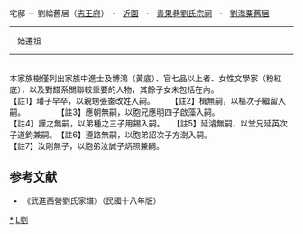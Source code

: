 {{HideH|Head= [[武進]]西營劉氏}}
{{chart/start | style=font-size: 90%;}}
宅邸 － 劉綸舊居（[[志王府]]）　·　[[近園]]　·　[[青果巷劉氏宗祠]]　·　[[劉海粟舊居]]
----
<center>
{{familytree/start |style = font-size: 90%; }}
<div style="text-align: left;">　始遷祖</div>
{{chart| zen |-| jin |-| jun |v| lm  |~| fan |-| ly1 |-| lys |v| cur |v| xiz |v| jif |-| caj |-| bii |-| qii |-| huz |-| qic | | | | | | | | | | | | | | | | | | | | | |zen=劉真|jin=[[劉敬 (建文人才)|劉敬]]|jun=劉俊|lm=劉敏|fan=劉璠{{smallsup|2}}|ly1=劉崟|lys=劉應時|cur=[[劉純仁]]|xiz=[[劉熙祚]]|jif=劉晉蕃|caj=劉朝鑑|bii=劉泌|qii=劉棨|huz=[[劉煥章]]|qic=[[劉企埰]]
|boxstyle_ cur =background-color: #ff0;|boxstyle_ huz =background-color: #ff0;|boxstyle_ qic =background-color: #ff0;}}
{{chart| | | | | | | | | | | |!| | | | | | | | | | | | | | | |!| | | |!| | | |`| jik |-| guo |-| qii |-| xib |-| yoz |-| xuc | | | | | | | | | | | | | | | | | | | | | |jik=劉漸逵|guo=劉國鉉|qii=劉淇|xib=劉行彬|yoz=劉顒照|xuc=[[劉絮窗]]|boxstyle_ xuc =background-color: #FFC1E0;}}
{{chart| | | | | | | | | | | |!| | | | | | | | | | | | | | | |!| | | |)| lyz |v| lhl |-| lth |-| lsq |-| lrl |-| lxu |v| zlu |v| yii |-| xih |-| wuu |-| cga |-| cic | |lyz=[[劉永祚 (崇禎恩貢)|劉永祚]]|lhl=劉恆立|lth=劉廷鋐|lsq=劉仕清|lrl=劉汝霖|lxu=[[劉烜]]|zlu=[[劉遵陸]]|yii=[[劉儀 (武進)|劉儀]]|xih=劉曉華|wuu=劉珸|cga=劉承高|cic=[[劉其昌]]}}
{{chart| | | | | | | | | | | |!| | | | | | | | | | | | | | | |!| | | |!| | | |!| | | | | | | | | | | | | | | | | | | |!| | | |)| yan |v| sao | | | | | | | | | | | | | |yan=[[劉儼 (武進)|劉儼]]|sao=[[劉紹文 (武進)|劉紹文]]}}
{{chart| | | | | | | | | | | |!| | | | | | | | | | | | | | | |!| | | |!| | | |!| | | | | | | | | | | | | | | | | | | |!| | | |!| | | |`| ton |-| gan | | | | | | | | | |ton=劉統文|gan=[[劉灨]]}}
{{chart| | | | | | | | | | | |!| | | | | | | | | | | | | | | |!| | | |!| | | |!| | | | | | | | | | | | | | | | | | | |!| | | |)| kan | | | | | | | | | | | | | | | | | |kan=[[劉侃 (武進)|劉侃]]}}
{{chart| | | | | | | | | | | |!| | | | | | | | | | | | | | | |!| | | |!| | | |!| | | | | | | | | | | | | | | | | | | |!| | | |`| xii |-| aih |v| jix |-| jun | | | | | |xii=劉僖|aih=劉藹華|jix=[[劉濟勳]]|jun=[[劉寯 (武進)|劉寯]]}}
{{chart| | | | | | | | | | | |!| | | | | | | | | | | | | | | |!| | | |!| | | |!| | | | | | | | | | | | | | | | | | | |!| | | | | | | | | | | |`| jim |-| chn | | | | | |jim=劉濟楣|chn=[[劉宬]]}}
{{chart| | | | | | | | | | | |!| | | | | | | | | | | | | | | |!| | | |!| | | |!| | | | | | | | | | | | | | | | | | | |!| | | | | | | | | | | | | | | | | | | | | | | | |}}
{{chart| | | | | | | | | | | |!| | | | | | | | | | | | | | | |!| | | |!| | | |!| | | | | | | | | | | | | | | | | | | |)| ynj |-| zom |-| yun |-| yuu |-| ceg | | | | | |ynj=劉映甲|zom=劉仲冕|yun=劉鋆|yuu=劉璵|ceg=[[劉承誥]]}}
{{chart| | | | | | | | | | | |!| | | | | | | | | | | | | | | |!| | | |!| | | |!| | | | | | | | | | | | | | | | | | | |!| | | | | | | | | | | | | | | | | | | | | | | | |}}
{{chart| | | | | | | | | | | |!| | | | | | | | | | | | | | | |!| | | |!| | | |!| | | | | | | | | | | | | | | | | | | |)| gul |-| zeq |v| xuj |-| niy | | | | | | | | | |gul=[[劉國齡]]|zeq=[[劉則祁]]|xuj=劉緒景|niy=[[劉念詒]]}}
{{chart| | | | | | | | | | | |!| | | | | | | | | | | | | | | |!| | | |!| | | |!| | | | | | | | | | | | | | | | | | | |!| | | | | | | |`| ruh | | | | | | | | | | | | | |ruh=[[劉如煇]]
|boxstyle_ ruh =background-color: #ff0;}}
{{chart| | | | | | | | | | | |!| | | | | | | | | | | | | | | |!| | | |!| | | |!| | | | | | | | | | | | | | | | | | | |)| xil | | | | | | | | | | | | | | | | | | | | | |xil=[[劉錫齡]]}}
{{chart| | | | | | | | | | | |!| | | | | | | | | | | | | | | |!| | | |!| | | |!| | | | | | | | | | | | | | | | | | | |)| zao |-| fan |-| zsu | | | | | | | | | | | | | |zao=[[劉兆登]]|fan=劉芳|zsu=[[劉祖述]]}}
{{chart| | | | | | | | | | | |!| | | | | | | | | | | | | | | |!| | | |!| | | |!| | | | | | | | | | | | | | | | | | | |`| saz |-| yan |-| zju |-| wei | | | | | | | | | |saz=[[劉紹詹]]|yan=[[劉彥 (武進)|劉彥]]|zju=[[劉祖濬]]|wei=[[劉緯 (民國)|劉緯]]}}
{{chart| | | | | | | | | | | |!| | | | | | | | | | | | | | | |!| | | |!| | | |!| | | | | | | | | | | | | | | | | | | | | | | | | | | | | | | | | | | | | | | | | | | | |}}
{{chart| | | | | | | | | | | |!| | | | | | | | | | | | | | | |!| | | |!| | | |`| zex |-| sue |-| qin |-| suc |-| erc |-| yin | | | | | | | | | | | | | | | | | | | | | |zex=劉震修|sue=劉之鎨|qin=劉清|suc=劉樹初|erc=劉爾熾|yin=[[劉蔭 (清朝女詩人)|劉蔭]]|boxstyle_ yin =background-color: #FFC1E0;}}
{{chart| | | | | | | | | | | |!| | | | | | | | | | | | | | | |!| | | |`| lmz | | | | | | | | | | | | | | | | | | | | | | | | | | | | | | | | | | | | | | | | | | | | | |lmz=[[劉綿祚]]|boxstyle_ lmz =background-color: #ff0;}}
{{chart| | | | | | | | | | | |!| | | | | | | | | | | | | | | |!| | | | | | | | | | | | | | | | | | | | | | | | | | | | | | | | | | | | | | | | | | | | | | | | | | | | |}}
{{chart| | | | | | | | | | | |!| | | | | | | | | | | | | | | |`| lcj |-| lgd |v| lqz |-| lwz |-| shu | | | | | | | | | | | | | | | | | | | | | | | | | | | | | | | | | |lcj=劉純敬|lgd=[[劉光斗]]|lqz=劉謙尊|lwz=[[劉維禎]]|shu=[[劉淑 (武進人)|劉淑]]|boxstyle_ lgd =background-color: #ff0;|boxstyle_ lwz =background-color: #ff0;}}
{{chart| | | | | | | | | | | |!| | | | | | | | | | | | | | | | | | | | | | | |`| lux |v| weq | | | | | | | | | | | | | | | | | | | | | | | | | | | | | | | | | | | | | |lux=[[劉履旋]]|weq=[[劉維祺]]|boxstyle_ lux =background-color: #ff0;|boxstyle_ weq =background-color: #ff0;}}
{{chart| | | | | | | | | | | |!| | | | | | | | | | | | | | | | | | | | | | | | | | | |)| wel |v| hon | | | | | | | | | | | | | | | | | | | | | | | | | | | | | | | | | |wel=[[劉維烈]]|hon=劉沆|boxstyle_ wel =background-color: #ff0;}}
{{chart| | | | | | | | | | | |!| | | | | | | | | | | | | | | | | | | | | | | | | | | |!| | | |)| can |-| jih |~| jil |v| yez |-| mis |-| xij |-| yuz |-| pex | | | | | |can=劉澯|jih=劉楫|jil=劉繼留{{smallsup|3}}|yez=劉埏之|mis=劉鳴盛|xij=劉咸吉|yuz=劉允中|pex=[[劉佩纕]]|boxstyle_ pex =background-color: #FFC1E0;}}
{{chart| | | | | | | | | | | |!| | | | | | | | | | | | | | | | | | | | | | | | | | | |!| | | |!| | | | | | | | | | | |!| | | | | | | | | | | | | | | | | | | | | | | | |}}
{{chart| | | | | | | | | | | |!| | | | | | | | | | | | | | | | | | | | | | | | | | | |!| | | |!| | | | | | | | | | | |)| ziz |v| huu |-| fen | | | | | | | | | | | | | |ziz=劉埴之|huu=[[劉錫祜]]|fen=[[劉紹汾]]}}
{{chart| | | | | | | | | | | |!| | | | | | | | | | | | | | | | | | | | | | | | | | | |!| | | |!| | | | | | | | | | | |!| | | |`| guu |v| yua |-| nih |-| yuc | | | | | |guu=[[劉錫嘏 (武進)|劉錫嘏]]|yua=[[劉紹沅]]|nih=劉念暉|yuc=[[劉元長]]}}
{{chart| | | | | | | | | | | |!| | | | | | | | | | | | | | | | | | | | | | | | | | | |!| | | |!| | | | | | | | | | | |!| | | | | | | |)| hao |v| cij |-| xul | | | | | |hao=[[劉紹灝]]|cij=[[劉持敬]]|xul=[[劉勳麟]]}}
{{chart| | | | | | | | | | | |!| | | | | | | | | | | | | | | | | | | | | | | | | | | |!| | | |!| | | | | | | | | | | |!| | | | | | | |!| | | |)| gon |-| cen | | | | | |gon=[[劉持恭]]|cen=[[劉勳承]]}}
{{chart| | | | | | | | | | | |!| | | | | | | | | | | | | | | | | | | | | | | | | | | |!| | | |!| | | | | | | | | | | |!| | | | | | | |!| | | |)| cie |-| min | | | | | |cie=劉持謙|min=[[劉勳名]]}}
{{chart| | | | | | | | | | | |!| | | | | | | | | | | | | | | | | | | | | | | | | | | |!| | | |!| | | | | | | | | | | |!| | | | | | | |!| | | |)| tai |-| xda | | | | | |tai=[[劉持泰]]|xda=[[劉勳達]]}}
{{chart| | | | | | | | | | | |!| | | | | | | | | | | | | | | | | | | | | | | | | | | |!| | | |!| | | | | | | | | | | |!| | | | | | | |!| | | |)| cen |-| xwu | | | | | |cen=[[劉持成]]|xwu=[[劉勳午]]}}
{{chart| | | | | | | | | | | |!| | | | | | | | | | | | | | | | | | | | | | | | | | | |!| | | |!| | | | | | | | | | | |!| | | | | | | |!| | | |)| yun | | | | | | | | | |yun=[[劉持原]]}}
{{chart| | | | | | | | | | | |!| | | | | | | | | | | | | | | | | | | | | | | | | | | |!| | | |!| | | | | | | | | | | |!| | | | | | | |!| | | |`| zhi | | | | | | | | | |zhi=[[劉持直]]}}
{{chart| | | | | | | | | | | |!| | | | | | | | | | | | | | | | | | | | | | | | | | | |!| | | |!| | | | | | | | | | | |!| | | | | | | |`| chi |-| wen | | | | | | | | | |chi=劉紹洽|wen=[[劉同文]]}}
{{chart| | | | | | | | | | | |!| | | | | | | | | | | | | | | | | | | | | | | | | | | |!| | | |!| | | | | | | | | | | |!| | | | | | | | | | | | | | | | | | | | | | | | |}}
{{chart| | | | | | | | | | | |!| | | | | | | | | | | | | | | | | | | | | | | | | | | |!| | | |!| | | | | | | | | | | |)| juz |-| lce |-| cji |-| shu | | | | | | | | | |juz=劉均之|lce=劉梁成|cji=劉乾吉|shu=[[劉樹煊]]}}
{{chart| | | | | | | | | | | |!| | | | | | | | | | | | | | | | | | | | | | | | | | | |!| | | |!| | | | | | | | | | | |)| faz |v| jti |-| cta |-| sji | | | | | | | | | |faz=劉坊之|jti=劉鈞調|cta=[[劉清泰]]|sji=[[劉樹基]]}}
{{chart| | | | | | | | | | | |!| | | | | | | | | | | | | | | | | | | | | | | | | | | |!| | | |!| | | | | | | | | | | |!| | | |`| jyi | | | | | | | | | | | | | | | | | |jyi=[[劉鈞貽]]}}
{{chart| | | | | | | | | | | |!| | | | | | | | | | | | | | | | | | | | | | | | | | | |!| | | |!| | | | | | | | | | | |`| yuz |v| yun |-| ciy |-| jaf |v| jic | | | | | |yuz=劉域之|yun=劉鏞|ciy=劉清巖|jaf=劉家鳳|jic=[[劉際昌]]}}
{{chart| | | | | | | | | | | |!| | | | | | | | | | | | | | | | | | | | | | | | | | | |!| | | |!| | | | | | | | | | | | | | | |!| | | | | | | | | | | |`| has | | | | | |has=[[劉海粟]]}}
{{chart| | | | | | | | | | | |!| | | | | | | | | | | | | | | | | | | | | | | | | | | |!| | | |!| | | | | | | | | | | | | | | |`| sen |-| wan | | | | | | | | | | | | | |sen=[[劉申鎔]]|wan=[[劉清望]]}}
{{chart| | | | | | | | | | | |!| | | | | | | | | | | | | | | | | | | | | | | | | | | |!| | | |!| | | | | | | | | | | | | | | | | | | | | | | | | | | | | | | | | | | | |}}
{{chart| | | | | | | | | | | |!| | | | | | | | | | | | | | | | | | | | | | | | | | | |!| | | |`| cun |-| shu |-| xiw |v| jiz |~| ynx | | | | | | | | | | | | | | | | | |cun=劉淳|shu=劉樞|xiw=[[劉星煒]]|jiz=[[劉謹之]]|ynx=[[劉用錫]]{{smallsup|4}}|boxstyle_ xiw =background-color: #ff0;}}
{{chart| | | | | | | | | | | |!| | | | | | | | | | | | | | | | | | | | | | | | | | | |!| | | | | | | | | | | | | | | |`| zuz |v| ynl |v| xif |-| sos |-| yha | | | | | |zuz=[[劉種之]]|ynl=[[劉用霖]]|xif=[[劉辛甫]]|sos=[[劉嵩壽]]|yha=[[劉源浩]]|boxstyle_ zuz =background-color: #ff0;}}
{{chart| | | | | | | | | | | |!| | | | | | | | | | | | | | | | | | | | | | | | | | | |!| | | | | | | | | | | | | | | | | | | |!| | | |`| suc | | | | | | | | | | | | | |suc=[[劉書常]]}}
{{chart| | | | | | | | | | | |!| | | | | | | | | | | | | | | | | | | | | | | | | | | |!| | | | | | | | | | | | | | | | | | | |!| | | | | | | | | | | | | | | | | | | | |}}
{{chart| | | | | | | | | | | |!| | | | | | | | | | | | | | | | | | | | | | | | | | | |!| | | | | | | | | | | | | | | | | | | |)| ynh |-| gua |-| soe |-| wen | | | | | |ynh=[[劉用和]]|gua=劉紹光|soe=劉嵩萼|wen=[[劉文清 (武進)|劉文清]]}}
{{chart| | | | | | | | | | | |!| | | | | | | | | | | | | | | | | | | | | | | | | | | |!| | | | | | | | | | | | | | | | | | | |`| ynk |v| sat |-| xib |-| yue | | | | | |ynk=劉用康|sat=劉紹悌|xib=[[劉心珤]]|yue=[[劉岳壽]]
|boxstyle_ yue =background-color: #FFC1E0;}}
{{chart| | | | | | | | | | | |!| | | | | | | | | | | | | | | | | | | | | | | | | | | |!| | | | | | | | | | | | | | | | | | | | | | | |`| say |-| yan | | | | | | | | | |say=劉紹怡|yan=[[劉巖 (武進)|劉巖]]}}
{{chart| | | | | | | | | | | |!| | | | | | | | | | | | | | | | | | | | | | | | | | | |)| wen |v| yan |v| ji  |-| lun |v| tun | | | | | | | | | | | | | | | | | | | | | |wen=[[劉維寧]]|yan=[[劉演 (清朝)|劉演]]|ji=劉機|lun=[[劉綸]]|tun=[[劉圖南]]|boxstyle_ lun =background-color: #ff0;}}
{{chart| | | | | | | | | | | |!| | | | | | | | | | | | | | | | | | | | | | | | | | | |!| | | |!| | | |!| | | | | | | |)| yue | | | | | | | | | | | | | | | | | | | | | |yue=[[劉躍雲]]|boxstyle_ yue =background-color: #ff0;}}
{{chart| | | | | | | | | | | |!| | | | | | | | | | | | | | | | | | | | | | | | | | | |!| | | |!| | | |!| | | | | | | |`| zay |-| fel |v| cek |-| jas |v| zah | | | | | |zay=[[劉召揚]]|fel=[[劉逢祿]]|cek=[[劉承寬]]|jas=[[劉嘉樹]]|zah=[[劉瞻漢]]|boxstyle_ fel =background-color: #ff0;|boxstyle_ zah =background-color: #ff0;}}
{{chart| | | | | | | | | | | |!| | | | | | | | | | | | | | | | | | | | | | | | | | | |!| | | |!| | | |!| | | | | | | | | | | | | | | |!| | | | | | | |`| zyu | | | | | |zyu=[[劉宗嶽]]}}
{{chart| | | | | | | | | | | |!| | | | | | | | | | | | | | | | | | | | | | | | | | | |!| | | |!| | | |!| | | | | | | | | | | | | | | |`| yin |v| hac | | | | | | | | | |yin=[[劉瀛 (道光副貢)|劉瀛]]|hac=[[劉翰清]]}}
{{chart| | | | | | | | | | | |!| | | | | | | | | | | | | | | | | | | | | | | | | | | |!| | | |!| | | |!| | | | | | | | | | | | | | | | | | | |`| yi  | | | | | | | | | |yi=劉懌}}
{{chart| | | | | | | | | | | |!| | | | | | | | | | | | | | | | | | | | | | | | | | | |!| | | |!| | | |`| lu  |-| ton |v| pey |v| xuc |-| qi  |-| zay | | | | | | | | | |lu=劉櫓|ton=[[劉同 (清朝)|劉同]]|pey=劉培原|xuc=劉熊彩|qi=劉琪|zay=[[劉載陽]]}}
{{chart| | | | | | | | | | | |!| | | | | | | | | | | | | | | | | | | | | | | | | | | |!| | | |!| | | | | | | | | | | |!| | | |`| wew |-| das |-| wei | | | | | | | | | |wew=[[劉文蔚]]|das=[[劉達善]]|wei=[[劉亹]]
|boxstyle_ wew =background-color: #ff0;}}
{{chart| | | | | | | | | | | |!| | | | | | | | | | | | | | | | | | | | | | | | | | | |!| | | |!| | | | | | | | | | | |!| | | | | | | | | | | | | | | | | | | | | | | | |}}
{{chart| | | | | | | | | | | |!| | | | | | | | | | | | | | | | | | | | | | | | | | | |!| | | |!| | | | | | | | | | | |`| pej |v| zan |-| xic |-| yus |-| hol | | | | | |pej=劉培基|zan=劉瓚|xic=劉燮宸|yus=[[劉毓森]]|hol=[[劉鴻烈]]}}
{{chart| | | | | | | | | | | |!| | | | | | | | | | | | | | | | | | | | | | | | | | | |!| | | |!| | | | | | | | | | | | | | | |!| | | | | | | | | | | | | | | | | | | | |}}
{{chart| | | | | | | | | | | |!| | | | | | | | | | | | | | | | | | | | | | | | | | | |!| | | |!| | | | | | | | | | | | | | | |`| suy |v| ice |-| yon | | | | | | | | | |suy=劉叔寅|ice=[[劉翊宸]]|yon=[[劉鏞 (武進)|劉鏞]]}}
{{chart| | | | | | | | | | | |!| | | | | | | | | | | | | | | | | | | | | | | | | | | |!| | | |!| | | | | | | | | | | | | | | | | | | |`| jce |-| han | | | | | | | | | |jce=劉覲宸|han=[[劉瀚 (清朝)|劉瀚]]}}
{{chart| | | | | | | | | | | |!| | | | | | | | | | | | | | | | | | | | | | | | | | | |!| | | |`| yun |-| cej | | | | | | | | | | | | | | | | | | | | | | | | | | | | | |yun=劉澐|cej=[[劉辰駿]]}}
{{chart| | | | | | | | | | | |!| | | | | | | | | | | | | | | | | | | | | | | | | | | |!| | | | | | | | | | | | | | | | | | | | | | | | | | | | | | | | | | | | | | | | |}}
{{chart| | | | | | | | | | | |!| | | | | | | | | | | | | | | | | | | | | | | | | | | |`| wes |-| yua |-| zih |v| jic |-| zar |-| anf |-| mag | | | | | | | | | | | | | |wes=劉維熊|yua=劉淵|zih=劉芝|jic=劉寄晨|zar=劉在容|anf=劉安復|mag=[[劉懋功]]
|boxstyle_ mag =background-color: #ff0;}}
{{chart| | | | | | | | | | | |!| | | | | | | | | | | | | | | | | | | | | | | | | | | | | | | | | | | | | | | |`| cen | | | | | | | | | | | | | | | | | | | | | | | | | |cen=[[劉成志]]}}
{{chart| | | | | | | | | | | |!| | | | | | | | | | | | | | | | | | | | | | | | | | | | | | | | | | | | | | | | | | | | | | | | | | | | | | | | | | | | | | | | | | | | |}}
{{chart| | | | | | | | | | | |`| yut |-| gua |v| yia |v| ynm |-| qim |-| haq |-| yik |-| yuy |-| fuu |-| yib |v| ruz | | | | | | | | | | | | | | | | | | | | | | | | | |yut=劉永童|gua=劉冠|yia=劉奄|ynm=劉應明|qim=劉啟美|haq=[[劉漢卿]]|yik=[[劉一夔]]|yuy=[[劉於義]]|fuu=[[劉復 (雍正進士)|劉復]]|yib=[[劉寅賓]]|ruz=[[劉汝藻]]
|boxstyle_ haq =background-color: #ff0;|boxstyle_ yuy =background-color: #ff0;|boxstyle_ fuu =background-color: #ff0;|boxstyle_ ruz =background-color: #FFC1E0;}}
{{chart| | | | | | | | | | | | | | | | | | | |!| | | |!| | | | | | | | | | | | | | | | | | | | | | | | | | | |)| ruq |v| wan | | | | | | | | | | | | | | | | | | | | | |ruq=[[劉汝器]]|wan=[[劉琬懷]]
|boxstyle_ wan =background-color: #FFC1E0;}}
{{chart| | | | | | | | | | | | | | | | | | | |!| | | |!| | | | | | | | | | | | | | | | | | | | | | | | | | | |!| | | |`| siw |-| yeh |v| zzu |v| kal | | | | | | | | | |siw=[[劉嗣綰]]|yeh=[[劉延和]]|zzu=[[劉曾撰]]|kal=[[劉康來]]|boxstyle_ siw =background-color: #ff0;}}
{{chart| | | | | | | | | | | | | | | | | | | |!| | | |!| | | | | | | | | | | | | | | | | | | | | | | | | | | |!| | | | | | | | | | | |!| | | |`| til |-| hua | | | | | |til=劉庭來|hua=[[劉煌]]}}
{{chart| | | | | | | | | | | | | | | | | | | |!| | | |!| | | | | | | | | | | | | | | | | | | | | | | | | | | |!| | | | | | | | | | | |`| zci | | | | | | | | | | | | | |zci=[[劉曾慈]]|boxstyle_ zci =background-color: #FFC1E0;}}
{{chart| | | | | | | | | | | | | | | | | | | |!| | | |!| | | | | | | | | | | | | | | | | | | | | | | | | | | |)| rum |-| sif |v| yla |-| dal |-| hai | | | | | | | | | |rum=[[劉汝謩]]|sif=劉嗣富|yla=劉延朗|dal=劉道倫|hai=[[劉宗海 (清朝)|劉宗海]]|boxstyle_ rum =background-color: #ff0;}}
{{chart| | | | | | | | | | | | | | | | | | | |!| | | |!| | | | | | | | | | | | | | | | | | | | | | | | | | | |!| | | | | | | |`| yyo |-| djo |-| son | | | | | | | | | |yyo=劉延祐|djo=[[劉道久]]|son=[[劉頌年]]}}
{{chart| | | | | | | | | | | | | | | | | | | |!| | | |!| | | | | | | | | | | | | | | | | | | | | | | | | | | |`| rxi |-| spe |-| yju |~| dju |-| zli | | | | | | | | | |rxi=劉汝錫|spe=劉嗣裵|yju=劉延濬|dju=劉道鈞{{smallsup|5}}|zli=[[劉宗濂]]}}
{{chart| | | | | | | | | | | | | | | | | | | |!| | | |!| | | | | | | | | | | | | | | | | | | | | | | | | | | | | | | | | | | | | | | | | | | | | | | | | | | | | | | | |}}
{{chart| | | | | | | | | | | | | | | | | | | |!| | | |`| ync |-| ciz |-| haz |-| yid |-| caf |-| zul |~| fas |v| rug | | | | | | | | | | | | | | | | | | | | | | | | | |ync=劉應朝|ciz=劉啟藻|haz=劉漢佐|yid=劉一德|caf=劉長發|zul=劉遵路|fas=[[劉方澍]]{{smallsup|6}}|rug=[[劉汝剛]]{{smallsup|7}}}}
{{chart| | | | | | | | | | | | | | | | | | | |!| | | | | | | | | | | | | | | | | | | | | | | | | | | | | | | |`| ruc |-| biz | | | | | | | | | | | | | | | | | | | | | |ruc=[[劉汝誠]]|biz=[[劉炳照]]}}
{{chart| | | | | | | | | | | | | | | | | | | |!| | | | | | | | | | | | | | | | | | | | | | | | | | | | | | | | | | | | | | | | | | | | | | | | | | | | | | | | | | | | |}}
{{chart| | | | | | | | | | | | | | | | | | | |`| lia |-| jin |-| kec |-| xiz |-| yuc |-| til |-| cez |-| gal |-| fuh |-| sie |-| rud |-| xun | | | | | | | | | | | | | |lia=劉奩|jin=劉京|kec=劉克昌|xiz=[[劉憲章]]|yuc=劉元起|til=劉廷鑨|cez=劉正治|gal=劉高林|fuh=劉復亨|sie=劉燮|rud=劉汝達|xun=[[劉勳 (清朝)|劉勳]]
|boxstyle_ xiz =background-color: #ff0;}}
{{chart/end}}</center>
----
<br />
本家族樹僅列出家族中進士及博鴻（黃底）、官七品以上者、女性文學家（粉紅底），以及對譜系關聯較重要的人物，其餘子女未包括在內。<br>
【註1】璠子早卒，以親甥張崟改姓入嗣。　　　【註2】楫無嗣，以樞次子繼留入嗣。　　　　　【註3】應朝無嗣，以胞兄應明四子啟藻入嗣。<br>
【註4】謹之無嗣，以弟種之三子用錫入嗣。　　【註5】延濬無嗣，以堂兄延英次子道鈞兼嗣。　【註6】遵路無嗣，以胞弟詔次子方澍入嗣。<br>
【註7】汝剛無子，以胞弟汝誠子炳照兼嗣。<br>
{{HideF}}
<noinclude>

==参考文献==
*《武進西營劉氏家譜》（民國十八年版）

[[Category:武進西營劉氏|*]]
[[Category:中国家族模板|L劉]]
</noinclude>